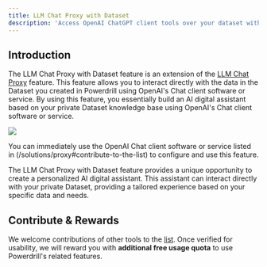 ```yaml
---
title: LLM Chat Proxy with Dataset
description: 'Access OpenAI ChatGPT client tools over your dataset without OpenAI account using this proxy'
---
```


## Introduction

The LLM Chat Proxy with Dataset feature is an extension of the [LLM Chat Proxy](/solutions/proxy) feature. This feature allows you to interact directly with the data in the Dataset you created in Powerdrill using OpenAI's Chat client software or service. By using this feature, you essentially build an AI digital assistant based on your private Dataset knowledge base using OpenAI's Chat client software or service.

<Frame>
  <img src="/images/dataset-proxy.drawio.png" style={{ borderRadius: '0.5rem' }} />
</Frame>

You can immediately use the OpenAI Chat client software or service listed in (/solutions/proxy#contribute-to-the-list) to configure and use this feature.

The LLM Chat Proxy with Dataset feature provides a unique opportunity to create a personalized AI digital assistant. This assistant can interact directly with your private Dataset, providing a tailored experience based on your specific data and needs.

## Contribute & Rewards

We welcome contributions of other tools to the [list](/solutions/proxy#contribute-to-the-list). Once verified for usability, we will reward you with **additional free usage quota** to use Powerdrill's related features.